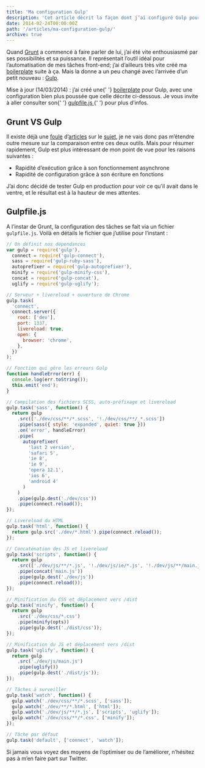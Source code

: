 ```yaml
---
title: 'Ma configuration Gulp'
description: 'Cet article décrit la façon dont j’ai configuré Gulp pour optimiser au maximum mon workflow au quotidien. Il inclut compilation, compression et concaténation des fichiers.'
date: 2014-02-24T00:00:00Z
path: '/articles/ma-configuration-gulp/'
archive: true
---
```


Quand [Grunt](http://gruntjs.com/) a commencé à faire parler de lui, j’ai été vite enthousiasmé par ses possibilités et sa puissance. Il représentait l’outil idéal pour l’automatisation de mes tâches front-end; j’ai d’ailleurs très vite créé ma [boilerplate](/fox-bp) suite à ça. Mais la donne a un peu changé avec l’arrivée d’un petit nouveau : [Gulp](http://gulpjs.com/).

<p class="info">
  Mise à jour (14/03/2014) : j’ai créé une{' '}
  <a href="https://github.com/eskiiss/FOX-Boilerplate-2">boilerplate</a> pour
  Gulp, avec une configuration bien plus poussée que celle décrite ci-dessous.
  Je vous invite à aller consulter son{' '}
  <a href="https://github.com/eskiiss/FOX-Boilerplate-2/blob/master/gulpfile.js">
    gulpfile.js
  </a>{' '}
  pour plus d’infos.
</p>

## Grunt VS Gulp

Il existe déjà une [foule](http://www.100percentjs.com/just-like-grunt-gulp-browserify-now/) d’[articles](http://jaysoo.ca/2014/01/27/gruntjs-vs-gulpjs/) sur le [sujet](http://www.insertafter.com/articles-gulp_vs_grunt.html), je ne vais donc pas m’étendre outre mesure sur la comparaison entre ces deux outils. Mais pour résumer rapidement, Gulp est plus intéressant de mon point de vue pour les raisons suivantes :

- Rapidité d’exécution grâce à son fonctionnement asynchrone
- Rapidité de configuration grâce à son écriture en fonctions

J’ai donc décidé de tester Gulp en production pour voir ce qu’il avait dans le ventre, et le résultat est à la hauteur de mes attentes.

## Gulpfile.js

A l’instar de Grunt, la configuration des tâches se fait via un fichier `gulpfile.js`. Voilà en détails le fichier que j’utilise pour l’instant :

```js
// On définit nos dépendances
var gulp = require('gulp'),
  connect = require('gulp-connect'),
  sass = require('gulp-ruby-sass'),
  autoprefixer = require('gulp-autoprefixer'),
  minify = require('gulp-minify-css'),
  concat = require('gulp-concat'),
  uglify = require('gulp-uglify');

// Serveur + livereload + ouverture de Chrome
gulp.task(
  'connect',
  connect.server({
    root: ['dev'],
    port: 1337,
    livereload: true,
    open: {
      browser: 'chrome',
    },
  })
);

// Fonction qui gère les erreurs Gulp
function handleError(err) {
  console.log(err.toString());
  this.emit('end');
}

// Compilation des fichiers SCSS, auto-préfixage et livereload
gulp.task('sass', function() {
  return gulp
    .src(['./dev/css/**/*.scss', '!./dev/css/**/_*.scss'])
    .pipe(sass({ style: 'expanded', quiet: true }))
    .on('error', handleError)
    .pipe(
      autoprefixer(
        'last 2 version',
        'safari 5',
        'ie 8',
        'ie 9',
        'opera 12.1',
        'ios 6',
        'android 4'
      )
    )
    .pipe(gulp.dest('./dev/css'))
    .pipe(connect.reload());
});

// Livereload du HTML
gulp.task('html', function() {
  return gulp.src('./dev/*.html').pipe(connect.reload());
});

// Concaténation des JS et livereload
gulp.task('scripts', function() {
  return gulp
    .src(['./dev/js/**/*.js', '!./dev/js/ie/*.js', '!./dev/js/**/main.js'])
    .pipe(concat('main.js'))
    .pipe(gulp.dest('./dev/js'))
    .pipe(connect.reload());
});

// Minification du CSS et déplacement vers /dist
gulp.task('minify', function() {
  return gulp
    .src('./dev/css/*.css')
    .pipe(minify(opts))
    .pipe(gulp.dest('./dist/css'));
});

// Minification du JS et déplacement vers /dist
gulp.task('uglify', function() {
  return gulp
    .src('./dev/js/main.js')
    .pipe(uglify())
    .pipe(gulp.dest('./dist/js'));
});

// Tâches à surveiller
gulp.task('watch', function() {
  gulp.watch('./dev/css/**/*.scss', ['sass']);
  gulp.watch('./dev/**/*.html', ['html']);
  gulp.watch('./dev/js/**/*.js', ['scripts', 'uglify']);
  gulp.watch('./dev/css/**/*.css', ['minify']);
});

// Tâche par défaut
gulp.task('default', ['connect', 'watch']);
```

Si jamais vous voyez des moyens de l’optimiser ou de l’améliorer, n’hésitez pas à m’en faire part sur Twitter.

